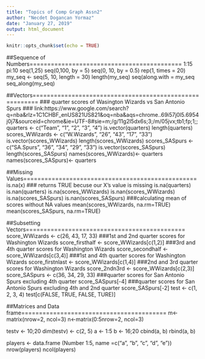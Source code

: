 ---
title: "Topics of Comp Graph Assn2"
author: "Necdet Dogancan Yormaz"
date: "January 27, 2019"
output: html_document
---

```{r setup, include=FALSE}
knitr::opts_chunk$set(echo = TRUE)
```

##Sequence of Numbers===========================================
1:15
pi:10
seq(1,25)
seq(0,100, by = 5)
seq(0, 10, by = 0.5)
rep(1, times = 20)
my_seq <- seq(5, 10, length = 30)
length(my_seq)
seq(along.with = my_seq
seq_along(my_seq)

##Vectors========================================================
### quarter scores of Wasington Wizards vs San Antonio Spurs
### link:https://www.google.com/search?q=nba&rlz=1C1CHBF_enUS821US821&oq=nba&aqs=chrome..69i57j0l5.6954j0j7&sourceid=chrome&ie=UTF-8#sie=m;/g/11g2l5dx6s;3;/m/05jvx;tb1;fp;1;;
quarters <- c("Team", "1", "2", "3", "4")
is.vector(quarters)
length(quarters)
scores_WWizards <- c("W.Wizards", "26", "43", "17", "33")
is.vector(scores_WWizards)
length(scores_WWizards)
scores_SASpurs <- c("SA.Spurs", "36", "34", "29", "33")
is.vector(scores_SASpurs)
length(scores_SASpurs)
names(scores_WWizards)<- quarters
names(scores_SASpurs)<- quarters

##Missing Values=================================================
is.na(x) ### returns TRUE becuse our X's value is missing
is.na(quarters)
is.nan(quarters)
is.na(scores_WWizards)
is.nan(scores_WWizards)
is.na(scores_SASpurs)
is.nan(scores_SASpurs)
###calculating mean  of scores without NA values
mean(scores_WWizards, na.rm=TRUE)
mean(scores_SASpurs, na.rm=TRUE)

##Subsetting Vectors=============================================
score_WWizards <- c(26, 43, 17, 33)
###1st and 2nd quarter scores for Washington Wizards
score_firsthalf <- score_WWizards[c(1,2)]
###3rd and 4th quarter scores for Washington Wizards
score_secondhalf <- score_WWizards[c(3,4)]
###1st and 4th quarter scores for Washington Wizards
score_firstnlast <- score_WWizards[c(1,4)]
###2nd and 3rd quarter scores for Washington Wizards
score_2ndn3rd <- score_WWizards[c(2,3)]
score_SASpurs <- c(36, 34, 29, 33)
###quarter scores for San Antonio Spurs excluding 4th quarter
score_SASpurs[-4]
###quarter scores for San Antonio Spurs excluding 4th and 2nd quarter
score_SASpurs[-2]
test <- c(1, 2, 3, 4)
test[c(FALSE, TRUE, FALSE, TURE)]

##Matrices and Data frame=========================================
m<-matrix(nrow=2, ncol=3)
n<-matrix(0:5nrow=2, ncol=3)

testv <- 10;20
dim(testv) <- c(2, 5)
a <- 1:5
b <- 16;20
cbind(a, b)
rbind(a, b)


players <- data.frame (Number 1:5, name =c("a", "b", "c", "d", "e"))
nrow(players)
ncol(players)